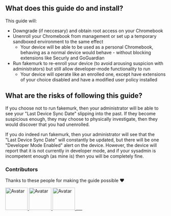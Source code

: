 ## What does this guide do and install?

This guide will:
  + Downgrade (if neccesary) and obtain root access on your Chromebook
  + Unenroll your Chromebook from management or set up a temporary sandboxed environment to the same effect
    + Your device will be able to be used as a personal Chromebook, behaving as a normal device would behave - without blocking extensions like Securly and GoGuardian
  + Run fakemurk to re-enroll your device (to avoid arousing suspicion with administrators) but still allow developer-mode functionality to run
    + Your device will operate like an enrolled one, except have extensions of your choice disabled and have a modified user policy installed

## What are the risks of following this guide?

If you choose not to run fakemurk, then your administrator will be able to see your "Last Device Sync Date" slipping into the past. If they become suspicious enough, they may choose to physically investigate, then they would discover that you had unenrolled.

If you do indeed run fakemurk, then your administrator will see that the "Last Device Sync Date" will constantly be updated, but there will be one "Developer Mode Enabled" alert on the device. However, the device will report that it is not currently in developer mode, and if your sysadmin is incompetent enough (as mine is) then you will be completely fine.

### Contributors

Thanks to these people for making the guide possible ❤️

<a href="https://github.com/xytrux">
  <img
    src="https://avatars.githubusercontent.com/u/79881161?v=4"
    width="70"
    style={{ borderRadius: "50%" }}
    alt="Avatar"
  />
</a>
<a href="https://github.com/legoskid">
  <img
    src="https://avatars.githubusercontent.com/u/94498086?v=4"
    width="70"
    style={{ borderRadius: "50%" }}
    alt="Avatar"
  />
</a>
<a href="https://github.com/Packjackisback">
  <img
    src="https://avatars.githubusercontent.com/u/83289186?v=4"
    width="70"
    style={{ borderRadius: "50%" }}
    alt="Avatar"
  />
</a>
___